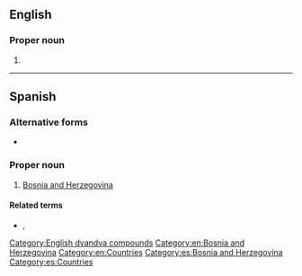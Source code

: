 {{also|Bósnia-Herzegóvina|Bosnia Hèrzègovina}}
==English==

===Proper noun===
{{en-proper noun}}

# {{alternative form of|Bosnia and Herzegovina|lang=en}}

[[Category:English dvandva compounds]]
[[Category:en:Bosnia and Herzegovina]]
[[Category:en:Countries]]

----

==Spanish==
{{wikipedia|lang=es}}

===Alternative forms===
* {{l|es|Bosnia y Herzegovina}}

===Proper noun===
{{es-proper noun}}

# [[Bosnia and Herzegovina]]

====Related terms====
* {{l|es|bosnioherzegovino}}, {{l|es|bosnioherzegovina}}

[[Category:es:Bosnia and Herzegovina]]
[[Category:es:Countries]]